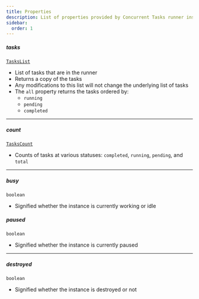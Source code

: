 ```yaml
---
title: Properties
description: List of properties provided by Concurrent Tasks runner instance.
sidebar:
  order: 1
---
```



##### tasks

<References>[`TasksList`][TasksList]</References>

- List of tasks that are in the runner
- Returns a copy of the tasks
- Any modifications to this list will not change the underlying list of tasks
- The `all` property returns the tasks ordered by:
  - `running`
  - `pending`
  - `completed`

---

##### count

<References>[`TasksCount`][TasksCount]</References>

- Counts of tasks at various statuses: `completed`, `running`, `pending`, and `total`

---

##### busy

<References>`boolean`</References>

- Signified whether the instance is currently working or idle

##### paused

<References>`boolean`</References>

- Signified whether the instance is currently paused

---

##### destroyed

<References>`boolean`</References>

- Signified whether the instance is destroyed or not

[TasksList]: /reference/types-and-enums#taskslist
[TasksCount]: /reference/types-and-enums#taskscount
